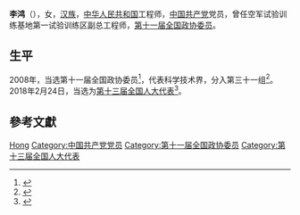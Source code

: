 {{Otheruses|other=名为李鸿的其他人物|李鸿}}

'''李鸿'''（{{bd|1967年||}}），女，[[汉族|汉族]]，[[中华人民共和国|中华人民共和国]]工程师，[[中国共产党|中国共产党]]党员，曾任空军试验训练基地第一试验训练区副总工程师，[[第十一届全国政协委员|第十一届全国政协委员]]。

== 生平 ==
2008年，当选第十一届全国政协委员<ref>{{cite news|title=第十一届全国政协委员名单|url=http://www.indaa.com.cn/zt/2009qglh/zxzs/200903/t20090303_127573.html|accessdate=2013-04-09|newspaper=新华社北京1月25日电 中国人民政治协商会议第十一届全国委员会委员名单(共2237人，2008年1月25日政协第十届全国委员会常务委员会第二十次会议通过)|date=2008年1月25日|deadurl=yes|archiveurl=https://web.archive.org/web/20130928014403/http://www.indaa.com.cn/zt/2009qglh/zxzs/200903/t20090303_127573.html|archivedate=2013年9月28日|df=}}</ref>，代表科学技术界，分入第三十一组<ref>{{cite news|title=全国政协信息-李鸿|url=http://www.cppcc.gov.cn/CMS/wylibary/showJcwyxtInfoWylibary.action?tabJcwyxt.guid=11W0010190&wytype=wjwy|accessdate=2013-04-09|newspaper=全国政协委员会|archive-date=2016-03-04|archive-url=https://web.archive.org/web/20160304211323/http://www.cppcc.gov.cn/CMS/wylibary/showJcwyxtInfoWylibary.action?tabJcwyxt.guid=11W0010190&wytype=wjwy|dead-url=no}}</ref>。2018年2月24日，当选为[[第十三届全国人大代表|第十三届全国人大代表]]<ref>{{Cite web|title=（受权发布）中华人民共和国第十三届全国人民代表大会代表名单-中新网|url=http://www.chinanews.com/gn/2018/02-25/8453959.shtml|accessdate=2021-02-13|work=中新网|archive-date=2018-02-27|archive-url=https://web.archive.org/web/20180227031724/http://www.chinanews.com/gn/2018/02-25/8453959.shtml|dead-url=no}}</ref>。

== 參考文獻 ==
{{reflist}}

{{Authority control}}

{{DEFAULTSORT:Li李}}
[[Category:李姓|Hong]]
[[Category:中国共产党党员|Category:中国共产党党员]]
[[Category:第十一届全国政协委员|Category:第十一届全国政协委员]]
[[Category:第十三届全国人大代表|Category:第十三届全国人大代表]]


{{中国政治人物小作品}}